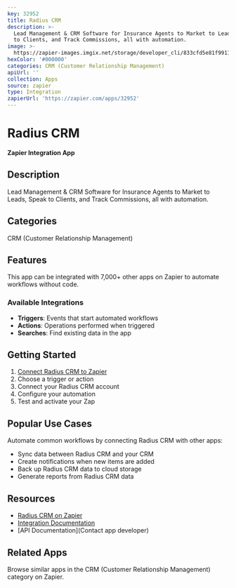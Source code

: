```yaml
---
key: 32952
title: Radius CRM
description: >-
  Lead Management & CRM Software for Insurance Agents to Market to Leads, Speak
  to Clients, and Track Commissions, all with automation.
image: >-
  https://zapier-images.imgix.net/storage/developer_cli/833cfd5e81f991172e90eb7ed6f65250_2.png?auto=format%2Ccompress&ixlib=python-3.0.0&q=50
hexColor: '#000000'
categories: CRM (Customer Relationship Management)
apiUrl: ''
collection: Apps
source: zapier
type: Integration
zapierUrl: 'https://zapier.com/apps/32952'
---
```

# Radius CRM

**Zapier Integration App**

## Description

Lead Management & CRM Software for Insurance Agents to Market to Leads, Speak to Clients, and Track Commissions, all with automation.

## Categories

CRM (Customer Relationship Management)

## Features

This app can be integrated with 7,000+ other apps on Zapier to automate workflows without code.

### Available Integrations

- **Triggers**: Events that start automated workflows
- **Actions**: Operations performed when triggered
- **Searches**: Find existing data in the app

## Getting Started

1. [Connect Radius CRM to Zapier](https://zapier.com/apps/32952)
2. Choose a trigger or action
3. Connect your Radius CRM account
4. Configure your automation
5. Test and activate your Zap

## Popular Use Cases

Automate common workflows by connecting Radius CRM with other apps:

- Sync data between Radius CRM and your CRM
- Create notifications when new items are added
- Back up Radius CRM data to cloud storage
- Generate reports from Radius CRM data

## Resources

- [Radius CRM on Zapier](https://zapier.com/apps/32952)
- [Integration Documentation](https://zapier.com/apps/32952/integrations)
- [API Documentation](Contact app developer)

## Related Apps

Browse similar apps in the CRM (Customer Relationship Management) category on Zapier.

